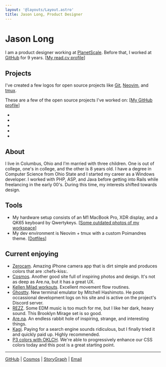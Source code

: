 ```yaml
---
layout: '@layouts/Layout.astro'
title: Jason Long, Product Designer
---
```



# Jason Long

I am a product designer working at [PlanetScale](https://planetscale.com). Before that, I worked at [GitHub](https://github.com) for 9 years. [[My read.cv profile](https://read.cv/jasonlong)]

## Projects

I've created a few logos for open source projects like [Git](https://git-scm.com), [Neovim](https://neovim.io/), and [tmux](https://github.com/tmux/tmux/wiki).

These are a few of the open source projects I've worked on: [[My GitHub profile](https://github.com/jasonlong)]

- <GitHubProject
    name='isometric-contributions'
    description='3D GitHub contribution graph'
    repo='jasonlong/isometric-contributions'
  />
- <GitHubProject
    name='geo_pattern'
    description='Procedurally-generated background patterns'
    repo='jasonlong/geo_pattern'
  />
- <GitHubProject
    name='mater'
    description='Pomodoro client'
    repo='jasonlong/mater'
  />
- <GitHubProject
    name='cayman-theme'
    description='Default GitHub Pages theme'
    repo='jasonlong/cayman-theme'
  />
- <GitHubProject
    name='beam'
    description='A simple message board for your organization or project'
    repo='planetscale/beam'
  />

## About

I live in Columbus, Ohio and I'm married with three children. One is out of college, one's in college, and the other is 8 years old. I have a degree in Computer Science from Ohio State and I started my career as a Windows developer. I worked with PHP, ASP, and Java before getting into Rails while freelancing in the early 00's. During this time, my interests shifted towards design.

## Tools

- My hardware setup consists of an M1 MacBook Pro, XDR display, and a QK65 keyboard by Qwertykeys. [[Some outdated photos of my workspace](https://www.workspaces.xyz/p/160-jason-long)]
- My dev environment is Neovim + tmux with a custom Poimandres theme. [[Dotfiles](https://github.com/jasonlong/dotfiles)]

## Current enjoying

- [Zerocam](https://apps.apple.com/us/app/zerocam-anti-ai-camera/id6483933438). Amazing iPhone camera app that is dirt simple and produces colors that are :chefs-kiss:.
- [Cosmos](https://www.cosmos.so/home). Another good site full of inspiring photos and design. It's not as deep as Are.na, but it has a great UX.
- [Kellen Milad workouts](https://www.youtube.com/@strengthflowfitness). Excellent movement flow routines.
- [Ghostty](https://mitchellh.com/ghostty). New terminal emulator by Mitchell Hashimoto. He posts occassional development logs on his site and is active on the project's Discord server.
- [REZZ](https://www.youtube.com/watch?v=DmUq1eWlOu4). Some EDM music is too much for me, but I like her dark, heavy sound. This Brooklyn Mirage set is so good.
- [Are.na](https://are.na/jason-long-wwkm0r1awty/channels). An endless rabbit hole of inspiring, strange, and interesting things.
- [Kagi](https://kagi.com). Paying for a search engine sounds ridiculous, but I finally tried it and quickly paid up. Highly recommended.
- [P3 colors with OKLCH](https://evilmartians.com/chronicles/oklch-in-css-why-quit-rgb-hsl). We're able to progressively enhance our CSS colors today and this post is a great starting point.

---

[GitHub](https://github.com/jasonlong) | [Cosmos](https://www.cosmos.so/jasonlong) |
[StoryGraph](https://app.thestorygraph.com/profile/jasonlong) | <a href='mailto:jason@jasonlong.me'>Email</a>
